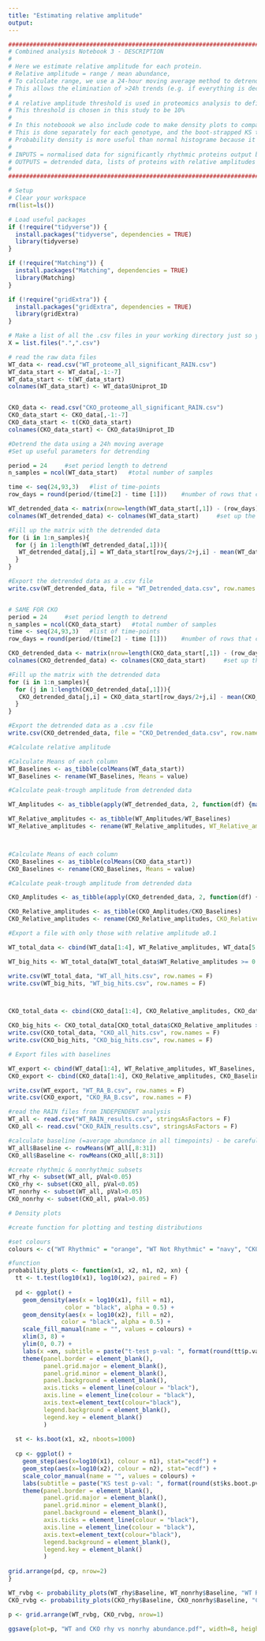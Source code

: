 ---
title: "Estimating relative amplitude"
output: 
---

```{r}
#######################################################################################################################################
# Combined analysis Notebook 3 - DESCRIPTION
#
# Here we estimate relative amplitude for each protein.
# Relative amplitude = range / mean abundance,
# To calculate range, we use a 24-hour moving average method to detrend data before subtracting max - min.
# This allows the elimination of >24h trends (e.g. if everything is decreasing over several days)
#
# A relative amplitude threshold is used in proteomics analysis to define biological significance
# This threshold is chosen in this study to be 10%
#
# In this noteboook we also include code to make density plots to compare the abundance between rhythmic vs non-rhythmic proteins.
# This is done separately for each genotype, and the boot-strapped KS test is used to compare distributions.
# Probability density is more useful than normal histograme because it allows us to compare distributions between groups of very different sizes.
#
# INPUTS = normalised data for significantly rhythmic proteins output by RAIN (.csv)
# OUTPUTS = detrended data, lists of proteins with relative amplitudes and baselines (mean abundance) calculated (.csv), probability density plots and cumulative distribution functions comparing rhythmic vs non-rhythmic protein abundance (.pdf)
# 
#######################################################################################################################################
```

```{r}
# Setup
# Clear your workspace
rm(list=ls())

# Load useful packages
if (!require("tidyverse")) {
  install.packages("tidyverse", dependencies = TRUE)
  library(tidyverse)
} 

if (!require("Matching")) {
  install.packages("Matching", dependencies = TRUE)
  library(Matching)
}

if (!require("gridExtra")) {
  install.packages("gridExtra", dependencies = TRUE)
  library(gridExtra)
}

# Make a list of all the .csv files in your working directory just so you can see what's going on
X = list.files(".",".csv")

# read the raw data files
WT_data <- read.csv("WT_proteome_all_significant_RAIN.csv")
WT_data_start <- WT_data[,-1:-7]
WT_data_start <- t(WT_data_start)
colnames(WT_data_start) <- WT_data$Uniprot_ID


CKO_data <- read.csv("CKO_proteome_all_significant_RAIN.csv")
CKO_data_start <- CKO_data[,-1:-7]
CKO_data_start <- t(CKO_data_start)
colnames(CKO_data_start) <- CKO_data$Uniprot_ID

```

```{r}
#Detrend the data using a 24h moving average
#Set up useful parameters for detrending

period = 24     #set period length to detrend
n_samples = ncol(WT_data_start)   #total number of samples

time <- seq(24,93,3)   #list of time-points
row_days = round(period/(time[2] - time [1]))    #number of rows that correspond to 24 hours (or 1 period length)

WT_detrended_data <- matrix(nrow=length(WT_data_start[,1]) - (row_days), ncol=ncol(WT_data_start))  #initialise a new matrix for the detrended data, excluding the first and last 12 hours (i.e. half of period)
colnames(WT_detrended_data) <- colnames(WT_data_start)     #set up the column names

#Fill up the matrix with the detrended data
for (i in 1:n_samples){
  for (j in 1:length(WT_detrended_data[,1])){
   WT_detrended_data[j,i] = WT_data_start[row_days/2+j,i] - mean(WT_data_start[j:(j + row_days),i])
  }
}

#Export the detrended data as a .csv file
write.csv(WT_detrended_data, file = "WT_Detrended_data.csv", row.names = F)


# SAME FOR CKO
period = 24     #set period length to detrend
n_samples = ncol(CKO_data_start)   #total number of samples
time <- seq(24,93,3)   #list of time-points
row_days = round(period/(time[2] - time [1]))    #number of rows that correspond to 24 hours (or 1 period length)

CKO_detrended_data <- matrix(nrow=length(CKO_data_start[,1]) - (row_days), ncol=ncol(CKO_data_start))  #initialise a new matrix for the detrended data, excluding the first and last 12 hours (i.e. half of period)
colnames(CKO_detrended_data) <- colnames(CKO_data_start)     #set up the column names

#Fill up the matrix with the detrended data
for (i in 1:n_samples){
  for (j in 1:length(CKO_detrended_data[,1])){
   CKO_detrended_data[j,i] = CKO_data_start[row_days/2+j,i] - mean(CKO_data_start[j:(j + row_days),i])
  }
}

#Export the detrended data as a .csv file
write.csv(CKO_detrended_data, file = "CKO_Detrended_data.csv", row.names = F)
```

```{r}
#Calculate relative amplitude

#Calculate Means of each column
WT_Baselines <- as_tibble(colMeans(WT_data_start))
WT_Baselines <- rename(WT_Baselines, Means = value)

#Calculate peak-trough amplitude from detrended data

WT_Amplitudes <- as_tibble(apply(WT_detrended_data, 2, function(df) {max(df)-min(df)}))

WT_Relative_amplitudes <- as_tibble(WT_Amplitudes/WT_Baselines)
WT_Relative_amplitudes <- rename(WT_Relative_amplitudes, WT_Relative_amplitudes = value)



#Calculate Means of each column
CKO_Baselines <- as_tibble(colMeans(CKO_data_start))
CKO_Baselines <- rename(CKO_Baselines, Means = value)

#Calculate peak-trough amplitude from detrended data

CKO_Amplitudes <- as_tibble(apply(CKO_detrended_data, 2, function(df) {max(df)-min(df)}))

CKO_Relative_amplitudes <- as_tibble(CKO_Amplitudes/CKO_Baselines)
CKO_Relative_amplitudes <- rename(CKO_Relative_amplitudes, CKO_Relative_amplitudes = value)
```

```{r}
#Export a file with only those with relative amplitude ≥0.1

WT_total_data <- cbind(WT_data[1:4], WT_Relative_amplitudes, WT_data[5:ncol(WT_data)])

WT_big_hits <- WT_total_data[WT_total_data$WT_Relative_amplitudes >= 0.1,]

write.csv(WT_total_data, "WT_all_hits.csv", row.names = F)
write.csv(WT_big_hits, "WT_big_hits.csv", row.names = F)



CKO_total_data <- cbind(CKO_data[1:4], CKO_Relative_amplitudes, CKO_data[5:ncol(CKO_data)])

CKO_big_hits <- CKO_total_data[CKO_total_data$CKO_Relative_amplitudes >= 0.1,]
write.csv(CKO_total_data, "CKO_all_hits.csv", row.names = F)
write.csv(CKO_big_hits, "CKO_big_hits.csv", row.names = F)
```


```{r}
# Export files with baselines

WT_export <- cbind(WT_data[1:4], WT_Relative_amplitudes, WT_Baselines, WT_data[5:ncol(WT_data)])
CKO_export <- cbind(CKO_data[1:4], CKO_Relative_amplitudes, CKO_Baselines, CKO_data[5:ncol(WT_data)])

write.csv(WT_export, "WT_RA_B.csv", row.names = F)
write.csv(CKO_export, "CKO_RA_B.csv", row.names = F)

```

```{r}
#read the RAIN files from INDEPENDENT analysis
WT_all <- read.csv("WT_RAIN_results.csv", stringsAsFactors = F)
CKO_all <- read.csv("CKO_RAIN_results.csv", stringsAsFactors = F)

#calculate baseline (=average abundance in all timepoints) - be careful which columns contain the actual timepoint data
WT_all$Baseline <- rowMeans(WT_all[,8:31])
CKO_all$Baseline <- rowMeans(CKO_all[,8:31])

#create rhythmic & nonrhythmic subsets
WT_rhy <- subset(WT_all, pVal<0.05)
CKO_rhy <- subset(CKO_all, pVal<0.05)
WT_nonrhy <- subset(WT_all, pVal>0.05)
CKO_nonrhy <- subset(CKO_all, pVal>0.05)
```

```{r}
# Density plots

#create function for plotting and testing distributions

#set colours
colours <- c("WT Rhythmic" = "orange", "WT Not Rhythmic" = "navy", "CKO Rhythmic" = "red", "CKO Not Rhythmic" = "dark green", "WT Random"="orange", "CKO Random"="red", "WT Background" = "navy", "CKO Background" = "dark green")

#function
probability_plots <- function(x1, x2, n1, n2, xn) {
  tt <- t.test(log10(x1), log10(x2), paired = F)
  
  pd <- ggplot() + 
    geom_density(aes(x = log10(x1), fill = n1),
                color = "black", alpha = 0.5) +
    geom_density(aes(x = log10(x2), fill = n2),
               color = "black", alpha = 0.5) +
    scale_fill_manual(name = "", values = colours) +
    xlim(3, 8) +
    ylim(0, 0.7) +
    labs(x =xn, subtitle = paste("t-test p-val: ", format(round(tt$p.value,4))), y = "Probability density") +
    theme(panel.border = element_blank(),
          panel.grid.major = element_blank(),
          panel.grid.minor = element_blank(),
          panel.background = element_blank(),
          axis.ticks = element_line(colour = "black"),
          axis.line = element_line(colour = "black"),
          axis.text=element_text(colour="black"),
          legend.background = element_blank(),
          legend.key = element_blank()
          )
  
  st <- ks.boot(x1, x2, nboots=1000)
  
  cp <- ggplot() +
    geom_step(aes(x=log10(x1), colour = n1), stat="ecdf") + 
    geom_step(aes(x=log10(x2), colour = n2), stat="ecdf") + 
    scale_color_manual(name = "", values = colours) +
    labs(subtitle = paste("KS test p-val: ", format(round(st$ks.boot.pvalue,4))), y="Cumulative probability", x=xn) +
    theme(panel.border = element_blank(),
          panel.grid.major = element_blank(),
          panel.grid.minor = element_blank(),
          panel.background = element_blank(),
          axis.ticks = element_line(colour = "black"),
          axis.line = element_line(colour = "black"),
          axis.text=element_text(colour="black"),
          legend.background = element_blank(),
          legend.key = element_blank()
          )
  
grid.arrange(pd, cp, nrow=2)
} 

WT_rvbg <- probability_plots(WT_rhy$Baseline, WT_nonrhy$Baseline, "WT Rhythmic", "WT Not Rhythmic", "Log10(Abundance)") 
CKO_rvbg <- probability_plots(CKO_rhy$Baseline, CKO_nonrhy$Baseline, "CKO Rhythmic", "CKO Not Rhythmic", "Log10(Abundance)")

p <- grid.arrange(WT_rvbg, CKO_rvbg, nrow=1)

ggsave(plot=p, "WT and CKO rhy vs nonrhy abundance.pdf", width=8, height = 5)

```
